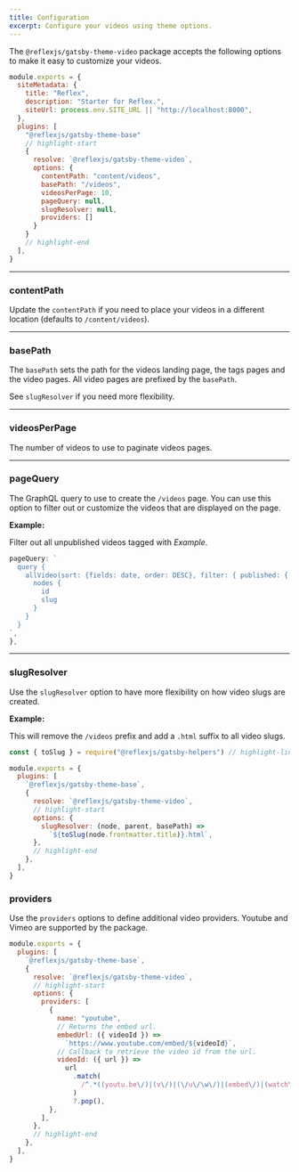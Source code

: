 ```yaml
---
title: Configuration
excerpt: Configure your videos using theme options.
---
```


The `@reflexjs/gatsby-theme-video` package accepts the following options to make it easy to customize your videos.

```js title=gatsby-config.js
module.exports = {
  siteMetadata: {
    title: "Reflex",
    description: "Starter for Reflex.",
    siteUrl: process.env.SITE_URL || "http://localhost:8000",
  },
  plugins: [
    "@reflexjs/gatsby-theme-base"
    // highlight-start
    {
      resolve: `@reflexjs/gatsby-theme-video`,
      options: {
        contentPath: "content/videos",
        basePath: "/videos",
        videosPerPage: 10,
        pageQuery: null,
        slugResolver: null,
        providers: []
      }
    }
    // highlight-end
  ],
}
```

<Hr mt="8" />

### contentPath

Update the `contentPath` if you need to place your videos in a different location (defaults to `/content/videos`).

<Hr mt="8" />

### basePath

The `basePath` sets the path for the videos landing page, the tags pages and the video pages. All video pages are prefixed by the `basePath`.

See `slugResolver` if you need more flexibility.

<Hr mt="8" />

### videosPerPage

The number of videos to use to paginate videos pages.

<Hr mt="8" />

### pageQuery

The GraphQL query to use to create the `/videos` page. You can use this option to filter out or customize the videos that are displayed on the page.

**Example:**

Filter out all unpublished videos tagged with _Example_.

```js
pageQuery: `
  query {
    allVideo(sort: {fields: date, order: DESC}, filter: { published: { eq: false } }) {
      nodes {
        id
        slug
      }
    }
  }
`,
},
```

<Hr mt="8" />

### slugResolver

Use the `slugResolver` option to have more flexibility on how video slugs are created.

**Example:**

This will remove the `/videos` prefix and add a `.html` suffix to all video slugs.

```js title=gatsby-config.js
const { toSlug } = require("@reflexjs/gatsby-helpers") // highlight-line

module.exports = {
  plugins: [
    `@reflexjs/gatsby-theme-base`,
    {
      resolve: `@reflexjs/gatsby-theme-video`,
      // highlight-start
      options: {
        slugResolver: (node, parent, basePath) =>
          `${toSlug(node.frontmatter.title)}.html`,
      },
      // highlight-end
    },
  ],
}
```

### providers

Use the `providers` options to define additional video providers. Youtube and Vimeo are supported by the package.

```js
module.exports = {
  plugins: [
    `@reflexjs/gatsby-theme-base`,
    {
      resolve: `@reflexjs/gatsby-theme-video`,
      // highlight-start
      options: {
        providers: [
          {
            name: "youtube",
            // Returns the embed url.
            embedUrl: ({ videoId }) =>
              `https://www.youtube.com/embed/${videoId}`,
            // Callback to retrieve the video id from the url.
            videoId: ({ url }) =>
              url
                .match(
                  /^.*((youtu.be\/)|(v\/)|(\/u\/\w\/)|(embed\/)|(watch\?))\??v?=?([^#&?]*).*/i
                )
                ?.pop(),
          },
        ],
      },
      // highlight-end
    },
  ],
}
```
